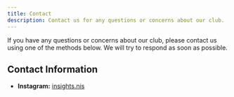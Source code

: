 ```yaml
---
title: Contact
description: Contact us for any questions or concerns about our club.
---
```


If you have any questions or concerns about our club, please contact us using one of the methods below. We will try to respond as soon as possible.

## Contact Information

- **Instagram:** [insights.nis](https://instagram.com/insights.nis)
